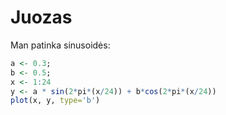 # Juozas

Man patinka sinusoidės:

```r
a <- 0.3;
b <- 0.5;
x <- 1:24
y <- a * sin(2*pi*(x/24)) + b*cos(2*pi*(x/24))
plot(x, y, type='b')
```